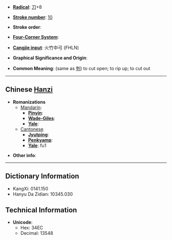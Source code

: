 * '''[[Wiktionary:Chinese radical index| Radical]]''': [[Wiktionary:Chinese radical index 刀|刀]]+8

* '''[[Wiktionary:Chinese total strokes index|Stroke number]]''': [[Wiktionary:Chinese total strokes index 10|10]]

* '''Stroke order''': 

* '''[[Wiktionary:Chinese four corner index|Four-Corner System]]''': 

* '''[[Wiktionary:Chinese Cangjie index|Cangjie input]]''': 火竹中弓 (FHLN)

* '''Graphical Significance and Origin''': 

* '''Common Meaning''': (same as [[刳]]) to cut open; to rip up; to cut out

----

== Chinese [[Hanzi]] ==

* '''Romanizations'''
** [[Mandarin]]:
*** '''[[Pinyin]]''': 
*** '''[[Wade-Giles]]''': 
*** '''[[Yale]]''': 
**[[Cantonese]]
***'''[[Jyutping]]''':
***'''[[Penkyamp]]''': 
***'''[[Yale]]''': fu1

* '''Other info''': 

----

== Dictionary Information ==

* KangXi: 0141.150
* Hanyu Da Zidian: 10345.030

== Technical Information ==

* '''Unicode''':
** Hex: 34EC
** Decimal: 13548